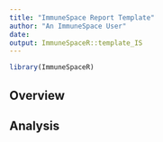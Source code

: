 ```yaml
---
title: "ImmuneSpace Report Template"
author: "An ImmuneSpace User"
date: 
output: ImmuneSpaceR::template_IS
---
```


```r
library(ImmuneSpaceR)
```

## Overview

## Analysis